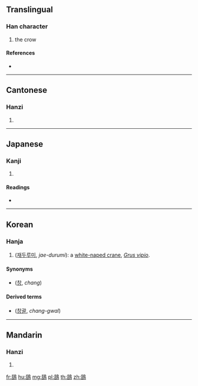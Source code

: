 {{character info/new}}
{{also|鸹}}
==Translingual==

===Han character===
{{Han char|rn=196|rad=鳥|as=06|sn=17|four=27627|canj=HRHAF,XHRHA}}

# the crow

====References====
* {{Han ref|kx=1487.280|dkj=46846|dj=2018.310|hdz=74629.180|uh=9D30|ud=40240|bh=EF7E|bd=61310}}

----

==Cantonese==

===Hanzi===
{{yue-hanzi|jyut=|y=kut3|sim=鸹}}

# {{defn|lang=yue|sort=鳥06}}

----

==Japanese==

===Kanji===
{{ja-kanji|grade=|rs=鳥06}}

# {{defn|lang=ja|sort=鳥06}}

====Readings====
* {{ja-readings|on=[[かつ]] (katsu), [[かち]] (kachi), [[けち]] (kechi)|kun=[[まなづる]] (manazuru)}}

----

==Korean==

===Hanja===
{{ko-hanja|hangeul=괄|eumhun=|rv=gwal|mr=kwal|y=kwal}}

# ([[재두루미]], ''jae-durumi''): a [[w:white-naped crane|white-naped crane]], ''[[w:Grus vipio|Grus vipio]]''.

====Synonyms====
* {{l|ko|鶬}} ([[창]], ''chang'')

====Derived terms====
* {{l|ko|鶬鴰}} ([[창괄]], ''chang-gwal'')

----

==Mandarin==

===Hanzi===
{{cmn-hanzi|sim=鸹|pin=[[guā]] ([[gua1]])|wg=kua<sup>1</sup>}}

# {{defn|lang=cmn|sort=鳥06}}

[[fr:鴰]]
[[hu:鴰]]
[[mg:鴰]]
[[pl:鴰]]
[[th:鴰]]
[[zh:鴰]]